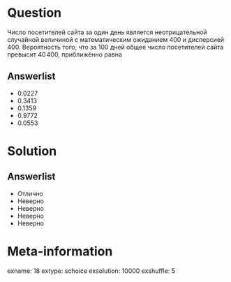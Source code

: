 Question
========
  Число посетителей сайта за один день является неотрицательной случайной величиной с математическим ожиданием 400 и дисперсией 400. Вероятность того, что за 100 дней общее число посетителей сайта превысит $40\,400$, приближённо равна
  

Answerlist
----------
*  $0.0227$
*  $0.3413$
*  $0.1359$
*  $0.9772$
*  $0.0553$

Solution
========

Answerlist
----------
*  Отлично
*  Неверно
*  Неверно
*  Неверно
*  Неверно

Meta-information
================
exname: 18
extype: schoice
exsolution: 10000
exshuffle: 5
